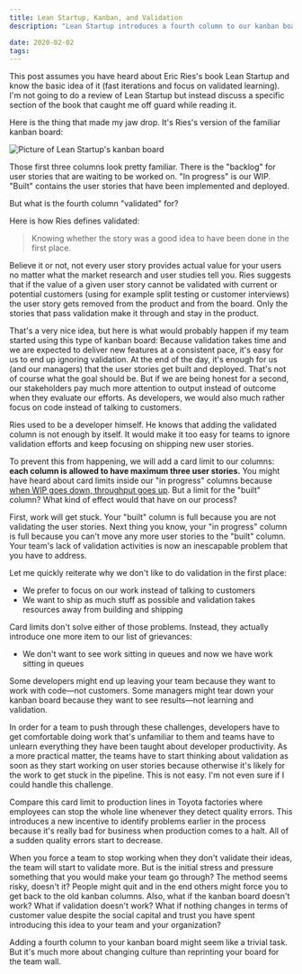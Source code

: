 ```yaml
---
title: Lean Startup, Kanban, and Validation
description: "Lean Startup introduces a fourth column to our kanban boards: validated"

date: 2020-02-02
tags:
---
```


This post assumes you have heard about Eric Ries's book Lean Startup and know the basic idea of it (fast iterations and focus on validated learning). I'm not going to do a review of Lean Startup but instead discuss a specific section of the book that caught me off guard while reading it.

Here is the thing that made my jaw drop. It's Ries's version of the familiar kanban board:

![Picture of Lean Startup's kanban board](./../assets/lean-startup-kanban.png)

Those first three columns look pretty familiar. There is the "backlog" for user stories that are waiting to be worked on. "In progress" is our WIP. "Built" contains the user stories that have been implemented and deployed.

But what is the fourth column "validated" for?

Here is how Ries defines validated:

> Knowing whether the story was a good idea to have been done in the first place.

Believe it or not, not every user story provides actual value for your users no matter what the market research and user studies tell you. Ries suggests that if the value of a given user story cannot be validated with current or potential customers (using for example split testing or customer interviews) the user story gets removed from the product and from the board. Only the stories that pass validation make it through and stay in the product.

That's a very nice idea, but here is what would probably happen if my team started using this type of kanban board: Because validation takes time and we are expected to deliver new features at a consistent pace, it's easy for us to end up ignoring validation. At the end of the day, it's enough for us (and our managers) that the user stories get built and deployed. That's not of course what the goal should be. But if we are being honest for a second, our stakeholders pay much more attention to output instead of outcome when they evaluate our efforts. As developers, we would also much rather focus on code instead of talking to customers.

Ries used to be a developer himself. He knows that adding the validated column is not enough by itself. It would make it too easy for teams to ignore validation efforts and keep focusing on shipping new user stories.

To prevent this from happening, we will add a card limit to our columns: **each column is allowed to have maximum three user stories.** You might have heard about card limits inside our "in progress" columns because [when WIP goes down, throughput goes up](/posts/limit-your-wip/). But a limit for the "built" column? What kind of effect would that have on our process?

First, work will get stuck. Your "built" column is full because you are not validating the user stories. Next thing you know, your "in progress" column is full because you can't move any more user stories to the "built" column. Your team's lack of validation activities is now an inescapable problem that you have to address.

Let me quickly reiterate why we don't like to do validation in the first place:

- We prefer to focus on our work instead of talking to customers
- We want to ship as much stuff as possible and validation takes resources away from building and shipping

Card limits don't solve either of those problems. Instead, they actually introduce one more item to our list of grievances:

- We don't want to see work sitting in queues and now we have work sitting in queues

Some developers might end up leaving your team because they want to work with code—not customers. Some managers might tear down your kanban board because they want to see results—not learning and validation.

In order for a team to push through these challenges, developers have to get comfortable doing work that's unfamiliar to them and teams have to unlearn everything they have been taught about developer productivity. As a more practical matter, the teams have to start thinking about validation as soon as they start working on user stories because otherwise it's likely for the work to get stuck in the pipeline. This is not easy. I'm not even sure if I could handle this challenge.

Compare this card limit to production lines in Toyota factories where employees can stop the whole line whenever they detect quality errors. This introduces a new incentive to identify problems earlier in the process because it's really bad for business when production comes to a halt. All of a sudden quality errors start to decrease.

When you force a team to stop working when they don't validate their ideas, the team will start to validate more. But is the initial stress and pressure something that you would make your team go through? The method seems risky, doesn't it? People might quit and in the end others might force you to get back to the old kanban columns. Also, what if the kanban board doesn't work? What if validation doesn't work? What if nothing changes in terms of customer value despite the social capital and trust you have spent introducing this idea to your team and your organization?

Adding a fourth column to your kanban board might seem like a trivial task. But it's much more about changing culture than reprinting your board for the team wall.
